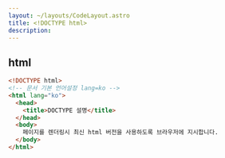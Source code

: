 ```yaml
---
layout: ~/layouts/CodeLayout.astro
title: <!DOCTYPE html>
description:
---
```


## html

```html
<!DOCTYPE html>
<!-- 문서 기본 언어설정 lang=ko -->
<html lang="ko">
  <head>
    <title>DOCTYPE 설명</title>
  </head>
  <body>
    페이지를 렌더링시 최신 html 버전을 사용하도록 브라우저에 지시합니다.
  </body>
</html>
```
